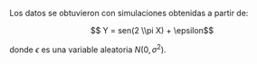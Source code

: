Los datos se obtuvieron con simulaciones obtenidas a partir de:

$$ Y = sen(2 \\pi X) + \epsilon$$

donde $\epsilon$ es una variable aleatoria $N(0, \sigma ^2)$.

